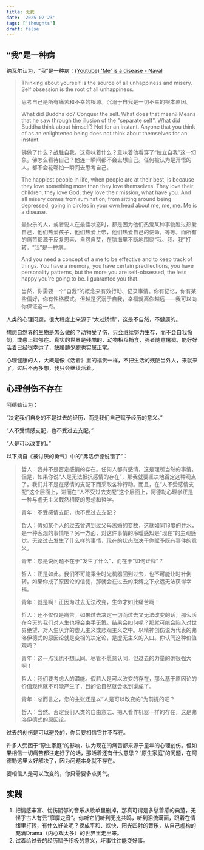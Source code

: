 ```yaml
---
title: 无我
date: '2025-02-23'
tags: ['thoughts']
draft: false
---
```


## “我”是一种病

纳瓦尔认为，“我”是一种病：[(Youtube) 'Me' is a disease - Naval](https://www.youtube.com/shorts/e7aThXxCbMM)

> Thinking about yourself is the source of all unhappiness and misery. Self obsession is the root of all unhappiness.
>
> 思考自己是所有痛苦和不幸的根源。沉溺于自我是一切不幸的根本原因。
>
> What did Buddha do? Conquer the self. What does that mean? Means that he saw through the illusion of the "separate self". What did Buddha think about himself? Not for an instant. Anyone that you think of as an enlightened being does not think about themselves for an instant.
>
> 佛做了什么？战胜自我。这意味着什么？意味着他看穿了“独立自我”这一幻象。佛怎么看待自己？他连一瞬间都不会去想自己。任何被认为是开悟的人，都不会花哪怕一瞬间去思考自己。
>
> The happiest people in life, when people are at their best, is because they love something more than they love themselves. They love their children, they love God, they love their mission, what have you. And all misery comes from rumination, from sitting around being depressed, going in circles in your own head about me, me, me. Me is a disease.
>
> 最快乐的人，或者说人在最佳状态时，都是因为他们热爱某种事物胜过热爱自己，他们热爱孩子，他们热爱上帝，他们热爱自己的使命，等等。而所有的痛苦都源于反复思索、自怨自艾，在脑海里不断地围绕“我、我、我”打转。“我”是一种病。
>
> And you need a concept of a me to be effective and to keep track of things. You have a memory, you have certain predilections, you have personality patterns, but the more you are self-obsessed, the less happy you're going to be. I guarantee you that.
>
> 当然，你需要一个“自我”的概念来有效行动、记录事情。你有记忆，你有某些偏好，你有性格模式。但越是沉溺于自我，幸福就离你越远——我可以向你保证这一点。

人类的心理问题，很大程度上来源于“太过矫情”，这是不自然，不健康的。

想想自然界的生物是怎么做的？动物受了伤，只会继续努力生存，而不会自我怜悯，或患上抑郁症。真实的世界是残酷的，动物相互捕食，强者随意屠戮，能好好活着已经很幸运了，缺胳膊少腿也实属正常。

心理健康的人，大概是像《活着》里的福贵一样，不把生活的残酷当外人，来就来了，过后不再多想，我只会继续活着。

## 心理创伤不存在

阿德勒认为：

“决定我们自身的不是过去的经历，而是我们自己赋予经历的意义。”

“人不受情感支配，也不受过去支配。”

“人是可以改变的。”

以下摘自《被讨厌的勇气》中的“弗洛伊德说错了”：

> 哲人：我并不是否定感情的存在。任何人都有感情，这是理所当然的事情。但是，如果你说“人是无法抵抗感情的存在”，那我就要坚决地否定这种观点了。我们并不是在感情的支配下而采取各种行动。而且，在“人不受感情支配”这个层面上，进而在“人不受过去支配”这个层面上，阿德勒心理学正是一种与虚无主义截然相反的思想和哲学。
>
> 青年：不受感情支配，也不受过去支配？
>
> 哲人：假如某个人的过去曾遇到过父母离婚的变故，这就如同18度的井水，是一种客观的事情吧？另一方面，对这件事情的冷暖感知是“现在”的主观感觉。无论过去发生了什么样的事情，现在的状态取决于你赋予既有事件的意义。
>
> 青年：您是说问题不在于“发生了什么”，而在于“如何诠释”？
>
> 哲人：正是如此。我们不可能乘坐时光机器回到过去，也不可能让时针倒转。如果你成了原因论的信徒，那就会在过去的束缚之下永远无法获得幸福。
>
> 青年：就是啊！正因为过去无法改变，生命才如此痛苦啊！
>
> 哲人：还不仅仅是痛苦。如果过去决定一切而过去又无法改变的话，那么活在今天的我们对人生也将会束手无策。结果会如何呢？那就可能会陷入对世界绝望、对人生厌弃的虚无主义或悲观主义之中。以精神创伤说为代表的弗洛伊德式的原因论就是变相的决定论，是虚无主义的入口。你认同这种价值观吗？
>
> 青年：这一点我也不想认同。尽管不愿意认同，但过去的力量的确很强大啊！
>
> 哲人：我们要考虑人的潜能。假若人是可以改变的存在，那么基于原因论的价值观也就不可能产生了，目的论自然就会水到渠成了。
>
> 青年：总而言之，您的主张还是以“人是可以改变的”为前提的吧？
>
> 哲人：当然。否定我们人类的自由意志、把人看作机器一样的存在，这是弗洛伊德式的原因论。

过去的创伤是可以避免的，你只要相信它并不存在。

许多人受困于“原生家庭”的影响，认为现在的痛苦都来源于童年的心理创伤。但如果相信一切痛苦都注定好了的话，那活着还有什么意思？“原生家庭”的问题，在阿德勒这里太好解决了，因为问题本身就不存在。

要相信人是可以改变的，你只需要多点勇气。

## 实践

1. 把情感丰富、忧伤阴郁的音乐从歌单里删掉，那真可谓是多愁善感的典范，无怪乎古人有云“靡靡之音”。你听它们听到无比共鸣，听到泪流满面，跟着在情绪里打转，有什么好处呢？换成平和、欢快、阳光四射的音乐，从自己虚构的充满Drama（内心戏太多）的世界里走出来。
2. 试着给过去的经历赋予积极的意义，坏事往往能变好事。

